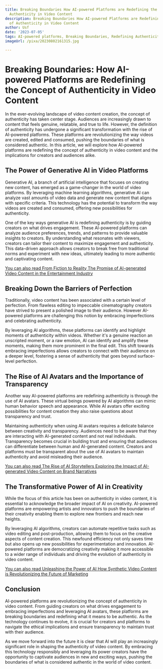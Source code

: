 ```yaml
---
title: Breaking Boundaries How AI-powered Platforms are Redefining the Concept of
  Authenticity in Video Content
description: Breaking Boundaries How AI-powered Platforms are Redefining the Concept
  of Authenticity in Video Content
author: Usf
date: '2023-07-05'
tags: AI-powered platforms, Breaking Boundaries, Redefining Authenticity, Video Content
imageUrl: /pixa/20230802161315.jpg

---
```

# Breaking Boundaries:  How AI-powered Platforms are Redefining  the Concept of Authenticity in Video Content

In the ever-evolving landscape of video  content creation, the concept of authenticity  has taken center stage.  Audiences are increasingly drawn to content that feels genuine, relatable, and true to life. However, the definition  of authenticity has undergone a significant transformation with the rise of AI-powered  platforms. These platforms are revolutionizing the way  videos  are created, edited and consumed, pushing the boundaries of what  is considered authentic. In this article, we will explore how AI-powered platforms are redefining the concept of  authenticity in video content and the implications for creators and audiences alike.

## The Power of Generative AI in Video  Platforms

Generative  AI, a branch of artificial intelligence that focuses on creating new content, has emerged as a game-changer in  the world of video platforms. By leveraging  machine  learning algorithms, generative AI can analyze vast amounts of video data and generate new content that aligns with specific criteria. This  technology has the potential to transform the way videos are created and consumed,  offering new possibilities  for authenticity.

One of the key ways generative  AI is redefining authenticity is by guiding creators on what drives engagement.  These AI-powered platforms can analyze audience preferences, trends, and patterns to provide valuable insights to creators.  By understanding what resonates with viewers, creators can tailor their content to  maximize engagement  and authenticity.  This data-driven approach allows creators to break free  from traditional norms  and experiment with new ideas, ultimately leading to more authentic and captivating content.

[You can also read From Fiction to Reality The Promise of AI-generated Video Content in  the Entertainment Industry](From%20Fiction%20to%20Reality%20The%20Promise%20of%20AI-generated%20Video%20Content%20in%20the%20Entertainment%20Industry)


## Breaking Down the Barriers of Perfection

Traditionally, video content has been associated with a certain level of  perfection. From flawless editing to impeccable cinematography creators have strived to present a polished image to their audience. However AI-powered platforms are  challenging this  notion by  embracing imperfections and celebrating authenticity.

By leveraging AI algorithms, these platforms can identify  and highlight moments of authenticity within videos. Whether it's  a genuine reaction an unscripted moment, or a raw  emotion, AI can identify  and  amplify these  moments, making them more prominent in the final edit. This shift towards embracing imperfections allows creators to connect with their audience on a  deeper level,  fostering a sense of authenticity that goes beyond surface-level perfection.

## The Rise  of AI Avatars and  the Importance of Transparency

Another way AI-powered platforms are redefining authenticity is through the use of AI  avatars. These virtual beings powered by AI algorithms can mimic human behavior  speech and appearance.  While AI  avatars offer exciting  possibilities for content creation they also raise questions about  transparency and trust.

Maintaining authenticity when using AI avatars requires a delicate balance between creativity  and transparency. Audiences need to be aware that they are interacting  with AI-generated content and not real individuals. Transparency becomes crucial in building trust and ensuring that audiences can differentiate between human and AI-generated content. Creators and platforms  must be transparent about the use of AI avatars to maintain authenticity and avoid misleading their audience.

[You  can also read The Rise of AI  Storytellers Exploring  the  Impact of AI-generated Video Content on Brand Narratives](The%20Rise%20of%20AI%20Storytellers%20Exploring%20the%20Impact%20of%20AI-generated%20Video%20Content%20on%20Brand%20Narratives)


## The  Transformative Power of AI in Creativity

While the  focus of this article has been on authenticity in video content, it is essential to acknowledge the broader impact of AI on creativity. AI-powered platforms are empowering artists and innovators  to push the boundaries  of  their creativity enabling them to explore new frontiers and reach new heights.

By leveraging AI algorithms, creators can automate repetitive tasks such as  video editing and post-production, allowing them to  focus on the creative aspects of content creation. This newfound efficiency  not only saves time but also opens up new possibilities  for experimentation and innovation. AI-powered platforms are democratizing creativity  making  it more accessible to a wider range of individuals and driving  the  evolution of authenticity in video  content.

[You can also read Unleashing the Power of AI How Synthetic Video Content is Revolutionizing the  Future of Marketing](Unleashing%20the%20Power%20of%20AI%20How%20Synthetic%20Video%20Content%20is%20Revolutionizing%20the%20Future%20of%20Marketing)


## Conclusion

AI-powered platforms are  revolutionizing the concept of authenticity in video content. From guiding creators on what  drives engagement to embracing imperfections and leveraging  AI avatars, these platforms are breaking boundaries and redefining what it means to be authentic. As the technology continues to evolve, it is crucial for creators and platforms to navigate the ethical  implications and ensure transparency to maintain  trust with their audience.

As we move forward into the future it is  clear that AI  will play an increasingly significant role in shaping the authenticity of video content. By embracing this  technology responsibly and leveraging its power creators have the opportunity to captivate audiences in new and exciting ways, pushing the boundaries of what is considered authentic in the world of video content.